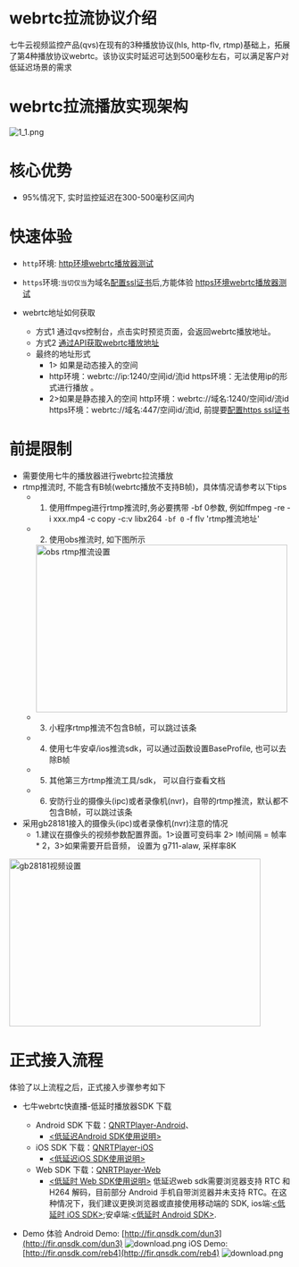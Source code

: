 # webrtc拉流协议介绍

七牛云视频监控产品(qvs)在现有的3种播放协议(hls, http-flv, rtmp)基础上，拓展了第4种播放协议webrtc。该协议实时延迟可达到500毫秒左右，可以满足客户对低延迟场景的需求

# webrtc拉流播放实现架构
![1_1.png](https://dn-odum9helk.qbox.me/FuMSZdOGcggsXgULqOsnJrj1jcCk)

# 核心优势
 * 95%情况下, 实时监控延迟在300-500毫秒区间内

# 快速体验
* `http`环境: <a href="http://pili-player-demo.qiniu.com">http环境webrtc播放器测试</a>
* `https`环境:`当切仅当`为域名[配置ssl证书](https://developer.qiniu.com/qvs/6925/qvs-https-configuration)后,方能体验 <a href="https://pili-player-demo.qiniu.com">https环境webrtc播放器测试</a>

 * webrtc地址如何获取
   * 方式1 通过qvs控制台，点击实时预览页面，会返回webrtc播放地址。 
   * 方式2 <a href="https://developer.qiniu.com/qvs/6740/obtain-flow-address"> 通过API获取webrtc播放地址 </a>
   * 最终的地址形式
      * 1> 如果是动态接入的空间
      *    http环境：webrtc://ip:1240/空间id/流id
           https环境：无法使用ip的形式进行播放 。
      * 2>如果是静态接入的空间
        http环境：webrtc://域名:1240/空间id/流id
        https环境：webrtc://域名:447/空间id/流id, 前提要[配置https ssl证书](https://developer.qiniu.com/qvs/6925/qvs-https-configuration)
      
# 前提限制
 * 需要使用七牛的播放器进行webrtc拉流播放
 * rtmp推流时, 不能含有B帧(webrtc播放不支持B帧)，具体情况请参考以下tips
   * 1. 使用ffmpeg进行rtmp推流时,务必要携带 -bf 0参数, 例如ffmpeg -re -i xxx.mp4 -c copy -c:v libx264 `-bf 0` -f flv 'rtmp推流地址'
   * 2. 使用obs推流时, 如下图所示
       <img src="https://dn-odum9helk.qbox.me/FgNBl1S2A0RimDhFuFHM86fA9b17" width = "450" height = "300" alt="obs rtmp推流设置" align=center />
   * 3. 小程序rtmp推流不包含B帧，可以跳过该条
   * 4. 使用七牛安卓/ios推流sdk，可以通过函数设置BaseProfile, 也可以去除B帧
   * 5. 其他第三方rtmp推流工具/sdk， 可以自行查看文档
   * 6. 安防行业的摄像头(ipc)或者录像机(nvr)，自带的rtmp推流，默认都不包含B帧，可以跳过该条
 * 采用gb28181接入的摄像头(ipc)或者录像机(nvr)注意的情况
   * 1.建议在摄像头的视频参数配置界面。1>设置可变码率 2> I帧间隔 = 帧率 * 2，3>如果需要开启音频， 设置为 g711-alaw, 采样率8K
<img src="https://dn-odum9helk.qbox.me/Fs0WnLsU25BJzsacWqmuMcX3cUBw" width = "450" height = "300" alt="gb28181视频设置" align=center />

# 正式接入流程
体验了以上流程之后，正式接入步骤参考如下
* 七牛webrtc快直播-低延时播放器SDK 下载
   * Android SDK 下载：[QNRTPlayer-Android](https://github.com/pili-engineering/QNRTPlayer-Android)、
     * [<低延迟Android SDK使用说明>](https://developer.qiniu.com/pili/7731/geek-android-sdk)
   * iOS SDK 下载：[QNRTPlayer-iOS](https://github.com/pili-engineering/QNRTPlayer-iOS)
      * [<低延迟iOS SDK使用说明>](https://developer.qiniu.com/pili/7732/geek-ios-sdk)
   * Web SDK 下载：[QNRTPlayer-Web](https://github.com/pili-engineering/QNRTPlayer-Web)
      * [<低延时 Web SDK使用说明>](https://developer.qiniu.io/pili/7730/geek-web-sdk) 低延迟web sdk需要浏览器支持 RTC 和 H264 解码，目前部分 Android 手机自带浏览器并未支持 RTC。在这种情况下，我们建议更换浏览器或直接使用移动端的 SDK, ios端:[<低延时 iOS SDK>](https://developer.qiniu.com/pili/7732/geek-ios-sdk);安卓端:[<低延时 Android SDK>](https://developer.qiniu.com/pili/7731/geek-android-sdk).

* Demo 体验
Android Demo: [http://fir.qnsdk.com/dun3](http://fir.qnsdk.com/dun3)
![download.png](https://dn-odum9helk.qbox.me/Fnyl_qNh_zPxPcDe9dpWaiEQB_w1)
iOS Demo: [http://fir.qnsdk.com/reb4](http://fir.qnsdk.com/reb4)
![download.png](https://dn-odum9helk.qbox.me/FkOGmwxt-yqxOpAL3B7TX_PMRXZv)
   